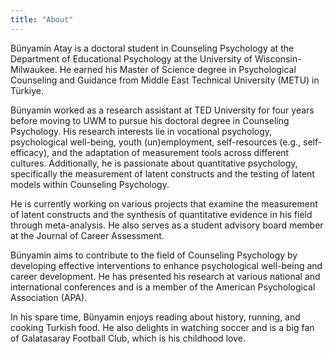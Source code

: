```yaml
---
title: "About"
---
```


Bünyamin Atay is a doctoral student in Counseling Psychology at the Department of Educational Psychology at the University of Wisconsin-Milwaukee. He earned his Master of Science degree in Psychological Counseling and Guidance from Middle East Technical University (METU) in Türkiye.

Bünyamin worked as a research assistant at TED University for four years before moving to UWM to pursue his doctoral degree in Counseling Psychology. His research interests lie in vocational psychology, psychological well-being, youth (un)employment, self-resources (e.g., self-efficacy), and the adaptation of measurement tools across different cultures. Additionally, he is passionate about quantitative psychology, specifically the measurement of latent constructs and the testing of latent models within Counseling Psychology.

He is currently working on various projects that examine the measurement of latent constructs and the synthesis of quantitative evidence in his field through meta-analysis. He also serves as a student advisory board member at the Journal of Career Assessment.

Bünyamin aims to contribute to the field of Counseling Psychology by developing effective interventions to enhance psychological well-being and career development. He has presented his research at various national and international conferences and is a member of the American Psychological Association (APA).

In his spare time, Bünyamin enjoys reading about history, running, and cooking Turkish food. He also delights in watching soccer and is a big fan of Galatasaray Football Club, which is his childhood love.
